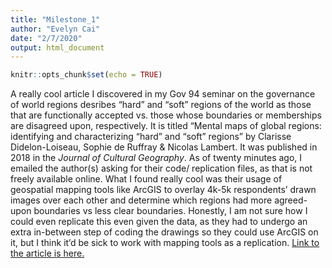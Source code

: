 ```yaml
---
title: "Milestone_1"
author: "Evelyn Cai"
date: "2/7/2020"
output: html_document
---
```


```r
knitr::opts_chunk$set(echo = TRUE)
```

A really cool article I discovered in my Gov 94 seminar on the governance of world regions desribes "hard" and "soft" regions of the world as those that are functionally accepted vs. those whose boundaries or memberships are disagreed upon, respectively. It is titled "Mental maps of global regions: identifying and characterizing “hard” and “soft” regions" by Clarisse Didelon-Loiseau, Sophie de Ruffray & Nicolas Lambert. It was published in 2018 in the *Journal of Cultural Geography*. As of twenty minutes ago, I emailed the author(s) asking for their code/ replication files, as that is not freely available online. What I found really cool was their usage of geospatial mapping tools like ArcGIS to overlay 4k-5k respondents' drawn images over each other and determine which regions had more agreed-upon boundaries vs less clear boundaries. Honestly, I am not sure how I could even replicate this even given the data, as they had to undergo an extra in-between step of coding the drawings so they could use ArcGIS on it, but I think it'd be sick to work with mapping tools as a replication. [Link to the article is here.](https://doi.org/10.1080/08873631.2018.1426950)